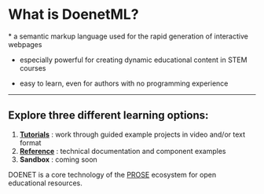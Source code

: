 
# What is DoenetML?

<Callout type="info">
* a semantic markup language used for the rapid generation of interactive webpages

* especially powerful for creating dynamic educational content in STEM courses

* easy to learn, even for authors with no programming experience
</Callout>

---


## Explore three different learning options:
1. [**Tutorials**](tutorials/introdTutorial/iT1-1-writing-mathematics.mdx) : work through guided example projects in video and/or text format
2. [**Reference**](reference/essentialConcepts.mdx) : technical documentation and component examples
3. **Sandbox** : coming soon


 DOENET is a core technology of the [PROSE](https://prose.runestone.academy/) ecosystem for open educational resources.
